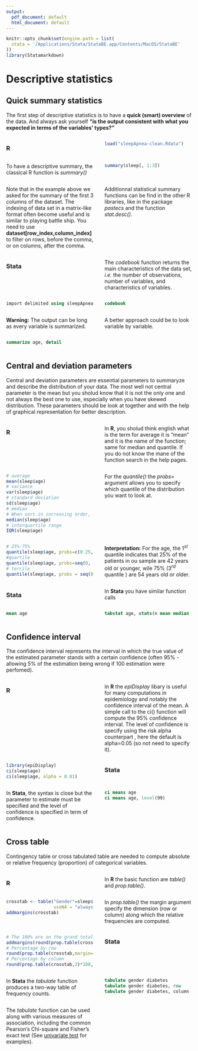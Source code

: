 ```yaml
---
output:
  pdf_document: default
  html_document: default
---
```



```r
knitr::opts_chunk$set(engine.path = list(
  stata = '/Applications/Stata/StataBE.app/Contents/MacOS/StataBE'
))
library(Statamarkdown)
```

# Descriptive statistics

## Quick summary statistics
The first step of descriptive statistics is to have a **quick (smart) overview** of the data. And always ask yourself **"is the output consistent with what you expected in terms of the variables’ types?"**

::::{style="display: grid; grid-template-columns: 1fr 1fr; grid-column-gap: 30px;"}
:::{}
### R{-}
```r
load("sleepApnea-clean.Rdata")
```

To have a descriptive summary, the classical R function is *summary()*
```r
summary(sleep[, 1:3])
```

Note that in the example above we asked for the summary of the first 3 columns of the dataset. The indexing of data set in a matrix-like format often become useful and is similar to playing battle ship. You need to use **dataset[row_index,column_index]** to filter on rows, before the comma,  or on columns, after the comma.

Additionnal statistical summary functions can be find in the other R libraries, like in the package *pastecs* and the function *stat.desc()*.
:::

:::{}
### Stata{-}
The *codebook* function returns the main characteristics of the data set, *i.e.* the number of observations, number of variables, and characteristics of variables.
```stata
import delimited using sleepApnea-clean
```

```stata
codebook
```
**Warning:** The output can be long as every variable is summarized.

A better approach could be to look variable by variable.
```stata
summarize age, detail
````
:::
::::

## Central and deviation parameters

Central and deviation parameters are essential parameters to summaryze and describe the distribution of your data. The most well not central parameter is the mean but you sholud know that it is not the only one and not always the best one to use, especially when you have skewed distribution. These parameters should be look at together and with the help of graphical representation for better description.

::::{style="display: grid; grid-template-columns: 1fr 1fr; grid-column-gap: 30px;"}
:::{}
### R{-}

In **R**, you sholud think english what is the term for average it is "mean" and it is the name of the function;  same for median and quantile. If you do not know the mane of the function search in the help pages.
```r
# average
mean(sleep$age)
# variance
var(sleep$age)
# standard deviation
sd(sleep$age)
# median 
# When sort in increasing order, 50% of values below and above
median(sleep$age)
# interquartile range
IQR(sleep$age)
```

For the *quantile()* the *probs=* argument allows you to specify which quantile of the distribution you want to look at. 
```r
# 25%-75%
quantile(sleep$age, probs=c(0.25, 0.75))
#quartile
quantile(sleep$age, probs=seq(0, 1, 1/4))
# tercile
quantile(sleep$age, probs = seq(0,1,1/3))
```
**Interpretation:** For the age, the 1$^{st}$ quantile indicates that 25% of the patients in ou sample are 42 years old or younger, wile 75% (3$^{rd}$ quantile ) are 54 years old or older.
:::

:::{}
### Stata{-}
In **Stata** you have similar function calls

```stata
mean age
````

```stata
tabstat age, stats(n mean median min max)
````
:::
::::

## Confidence interval {#confidence-interval}

The confidence interval represents the interval in which the true value of the estimated parameter stands with a certain confidence (often 95% - allowing 5% of the estimation being wrong if 100 estimation were perfomed).

::::{style="display: grid; grid-template-columns: 1fr 1fr; grid-column-gap: 30px;"}
:::{}
### R{-}
In **R** the *epiDisplay* libary is useful for many computations in epidemiology and notably the confidence interval of the mean. A simple call to the ci() function will compute the 95% confidence interval. The level of confidence is specify using the risk alpha counterpart , here the default is alpha=0.05 (so not need to specify it). 
```r
library(epiDisplay)
ci(sleep$age)
ci(sleep$age, alpha = 0.01)
```
:::

:::{}
### Stata{-}
In **Stata**, the syntax is close but the parameter to estimate must be specified and the level of confidence is specified in term of confidence.
```stata
ci means age
ci means age, level(99)
```
:::
::::

## Cross table
Contingency table or cross tabulated table are needed to compute absolute or relative frequency (proportion) of categorical variables.

::::{style="display: grid; grid-template-columns: 1fr 1fr; grid-column-gap: 30px;"}
:::{}
### R{-}
In **R** the basic function are *table()* and *prop.table()*. 
```r
crosstab <- table("Gender"=sleep$gender, "Diabetes"=sleep$diabetes, 
                  useNA = "always")
addmargins(crosstab)
```

In *prop.table()* the  margin argument specify the dimension (row or column) along which the relative frequencies are computed.
```r
# The 100% are on the grand total
addmargins(round(prop.table(crosstab)*100,digits=2))
# Percentage by row
round(prop.table(crosstab,margin=1)*100,digits=2)
# Percentage by column
round(prop.table(crosstab,2)*100,digits=2)
```
:::

:::{}
### Stata{-}
In **Stata** the *tabulate* function produces a two-way table of frequency counts.
```stata
tabulate gender diabetes
tabulate gender diabetes, row
tabulate gender diabetes, column
```
The *tabulate* function can be used along with various measures of association, including the common Pearson’s Chi-square and Fisher’s exact test (See [univariate test](Univariate statistical test) for examples).
:::
::::